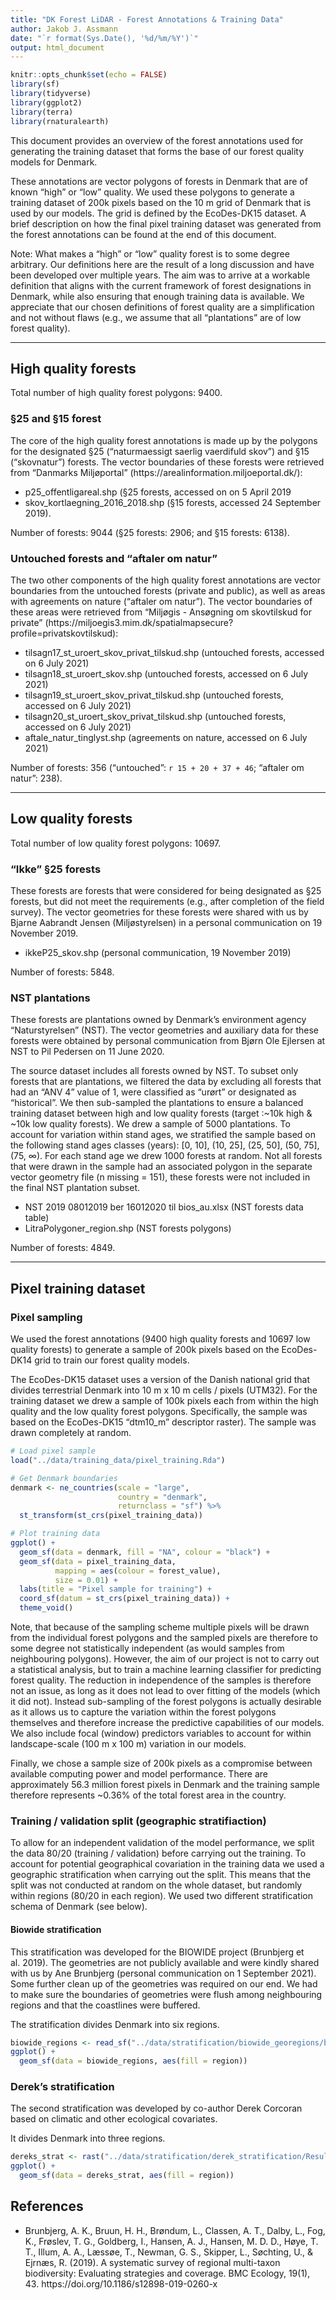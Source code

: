 ```yaml
---
title: "DK Forest LiDAR - Forest Annotations & Training Data"
author: Jakob J. Assmann
date: "`r format(Sys.Date(), '%d/%m/%Y')`"
output: html_document
---
```


```r
knitr::opts_chunk$set(echo = FALSE)
library(sf)
library(tidyverse)
library(ggplot2)
library(terra)
library(rnaturalearth)
```

This document provides an overview of the forest annotations used for generating the 
training dataset that forms the base of our forest quality models for Denmark. 

These annotations are vector polygons of forests in Denmark that are of known 
"high" or "low" quality. We used these polygons to generate a training dataset 
of 200k pixels based on the 10 m grid of Denmark that is used by our models. 
The grid is defined by the EcoDes-DK15 dataset. A brief description on how the
final pixel training dataset was generated from the forest 
annotations can be found at the end of this document. 

Note: What makes a "high" or "low" quality forest is to some degree arbitrary. 
Our definitions here are the result of a long discussion and have been developed over
multiple years. The aim was to arrive at a workable definition that aligns 
with the current framework of forest designations in Denmark, while also ensuring that 
enough training data is available. We appreciate that our chosen definitions of 
forest quality are a simplification and not without flaws (e.g., we assume that 
all "plantations" are of low forest quality). 

---

## High quality forests

Total number of high quality forest polygons: 9400.

### §25 and §15 forest

The core of the high quality forest annotations is made up by the polygons for 
the designated §25 ("naturmaessigt saerlig vaerdifuld skov") and §15 ("skovnatur") forests. 
The vector boundaries of these forests were retrieved from "Danmarks Miljøportal" (https://arealinformation.miljoeportal.dk/):

- p25_offentligareal.shp (§25 forests, accessed on on 5 April 2019
- skov_kortlaegning_2016_2018.shp (§15 forests, accessed 24 September 2019).

Number of forests: 9044 (§25 forests: 2906; and §15 forests: 6138).

### Untouched forests and "aftaler om natur"

The two other components of the high quality forest annotations are vector 
boundaries from the untouched forests (private and public), as well as areas 
with agreements on nature ("aftaler om natur"). The vector boundaries of these
areas were retrieved from "Miljøgis - Ansøgning om skovtilskud for private"  (https://miljoegis3.mim.dk/spatialmapsecure?profile=privatskovtilskud):

- tilsagn17_st_uroert_skov_privat_tilskud.shp (untouched forests, accessed on 6 July 2021)
- tilsagn18_st_uroert_skov.shp (untouched forests, accessed on 6 July 2021)
- tilsagn19_st_uroert_skov_privat_tilskud.shp (untouched forests, accessed on 6 July 2021)
- tilsagn20_st_uroert_skov_privat_tilskud.shp (untouched forests, accessed on 6 July 2021)
- aftale_natur_tinglyst.shp (agreements on nature, accessed on 6 July 2021)

Number of forests: 356 ("untouched": `r 15 + 20 + 37 + 46`; "aftaler om natur": 238).

---

## Low quality forests

Total number of low quality forest polygons: 10697.

### "Ikke" §25 forests

These forests are forests that were considered for being designated as §25 forests,
but did not meet the requirements (e.g., after completion of the field survey).
The vector geometries for these forests were shared with us by Bjarne Aabrandt 
Jensen (Miljøstyrelsen) in a personal communication on 19 November 2019.

- ikkeP25_skov.shp (personal communication, 19 November 2019)

Number of forests: 5848.

### NST plantations 

These forests are plantations owned by Denmark's environment agency "Naturstyrelsen" (NST).
The vector geometries and auxiliary data for these forests were obtained by personal 
communication from Bjørn Ole Ejlersen at NST to Pil Pedersen on 11 June 2020.

The source dataset includes all forests owned by NST. To subset only forests 
that are plantations, we filtered the data by excluding all forests that had 
an "ANV 4" value of 1, were classified as "urørt" or designated as "historical". 
We then sub-sampled the plantations to ensure a balanced training dataset between 
high and low quality forests (target :~10k high & ~10k low quality forests). We drew a sample of 5000 plantations. To account for variation 
within stand ages, we stratified the sample based on the following stand ages 
classes (years): [0, 10], (10, 25], (25, 50], (50, 75], (75, ∞). For each stand 
age we drew 1000 forests at random. Not all forests that were drawn in the sample
had an associated polygon in the separate vector geometry file (n missing = 151), 
these forests were not included in the final NST plantation subset.

- NST  2019 08012019 ber 16012020 til bios_au.xlsx (NST forests data table)
- LitraPolygoner_region.shp (NST forests polygons)

Number of forests: 4849.

---

## Pixel training dataset 

### Pixel sampling

We used the forest annotations (9400 high quality forests and 10697 low
quality forests) to generate a sample of 200k pixels based on the EcoDes-DK14 grid
to train our forest quality models. 

The EcoDes-DK15 dataset uses a version of the Danish national grid that divides 
terrestrial Denmark into 10 m x 10 m cells / pixels (UTM32). 
For the training dataset we drew a sample of 100k pixels each from within 
the high quality and the low quality forest polygons. Specifically, the sample 
was based on the EcoDes-DK15 "dtm10_m" descriptor raster). The sample was drawn 
completely at random.

``` r
# Load pixel sample
load("../data/training_data/pixel_training.Rda")

# Get Denmark boundaries
denmark <- ne_countries(scale = "large", 
                        country = "denmark",
                        returnclass = "sf") %>%
  st_transform(st_crs(pixel_training_data))

# Plot training data
ggplot() +
  geom_sf(data = denmark, fill = "NA", colour = "black") +
  geom_sf(data = pixel_training_data, 
          mapping = aes(colour = forest_value),
          size = 0.01) +
  labs(title = "Pixel sample for training") +
  coord_sf(datum = st_crs(pixel_training_data)) +
  theme_void()
```

Note, that because of the sampling scheme multiple pixels will be drawn from the 
individual forest polygons and the sampled pixels are therefore to some degree 
not statistically independent (as would samples from neighbouring polygons). However, the aim 
of our project is not to carry out a statistical analysis, but to train a 
machine learning classifier for predicting forest quality. The reduction in 
independence of the samples is therefore not an issue, as long as it does not lead
to over fitting of the models (which it did not). Instead sub-sampling of the 
forest polygons is actually desirable as it allows us to capture the variation 
within the forest polygons themselves and therefore increase the predictive 
capabilities of our models. We also include focal (window) predictors variables 
to account for within landscape-scale (100 m x 100 m) variation in our models. 

Finally, we chose a sample size of 200k pixels as a compromise between available
computing power and model performance. There are approximately 56.3 million forest 
pixels in Denmark and the training sample therefore represents ~0.36% of the 
total forest area in the country. 

### Training / validation split (geographic stratifiaction)

To allow for an independent validation of the model performance, we split the
data 80/20 (training / validation) before carrying out the training. To account for potential
geographical covariation in the training data we used a geographic 
stratification when carrying out the split. This means that the split was not 
conducted at random on the whole dataset, but randomly within regions
(80/20 in each region). We used two different stratification schema of Denmark (see below). 

#### Biowide stratification

This stratification was developed for the BIOWIDE project (Brunbjerg et al. 2019).
The geometries are not publicly available and were kindly shared with us by 
Ane Brunbjerg (personal communication on 1 September 2021). Some further clean 
up of the geometries was required on our end. We had to make sure the boundaries of 
geometries were flush among neighbouring regions and that the coastlines were buffered. 

The stratification divides Denmark into six regions. 

``` r
biowide_regions <- read_sf("../data/stratification/biowide_georegions/biowide_zones.shp")
ggplot() +
  geom_sf(data = biowide_regions, aes(fill = region))
```

### Derek's stratification

The second stratification was developed by co-author Derek Corcoran based on 
climatic and other ecological covariates. 

It divides Denmark into three regions. 

```r
dereks_strat <- rast("../data/stratification/derek_stratification/Results_2clim_5soil.tif") %>% as.polygons() %>% st_as_sf(crs = 25832) %>% mutate(region = factor(paste0("Region", Temp)))
ggplot() +
  geom_sf(data = dereks_strat, aes(fill = region))
```

## References

- Brunbjerg, A. K., Bruun, H. H., Brøndum, L., Classen, A. T., Dalby, L., Fog, K., Frøslev, T. G., Goldberg, I., Hansen, A. J., Hansen, M. D. D., Høye, T. T., Illum, A. A., Læssøe, T., Newman, G. S., Skipper, L., Søchting, U., & Ejrnæs, R. (2019). A systematic survey of regional multi-taxon biodiversity: Evaluating strategies and coverage. BMC Ecology, 19(1), 43. https://doi.org/10.1186/s12898-019-0260-x






